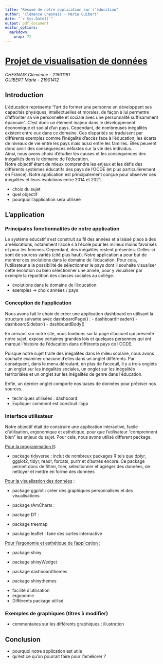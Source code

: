 ```yaml
---
title: "Résumé de notre application sur l'éducation"
author: "Clémence Chesnais - Marie Guibert"
date: "`r Sys.Date()`"
output: pdf_document
editor_options: 
  markdown: 
    wrap: 72
---
```


# [Projet de visualisation de données]{.underline}

*CHESNAIS Clémence - 21901191\
GUIBERT Marie - 21901412*

## Introduction

L'éducation représente "l'art de former une personne en développant ses
capacités physiques, intellectuelles et morales, de façon à lui
permettre d'affronter sa vie personnelle et sociale avec une
personnalité suffisamment épanouie". C'est donc un élément majeur dans
le développement économique et social d'un pays. Cependant, de
nombreuses inégalités existent entre eux dans ce domaine. Ces disparités
se traduisent par différents exemples comme l'inégalité d'accès face à
l'éducation, les écarts de niveaux de vie entre les pays mais aussi
entre les familles. Elles peuvent donc avoir des conséquences néfastes
sur la vie des individus.\
Ainsi, nous avons choisi d'étudier les causes et les conséquences des
inégalités dans le domaine de l'éducation.\
Notre objectif étant de mieux comprendre les enjeux et les défis des
différents systèmes éducatifs des pays de l'OCDE (et plus
particulièrement en France). Notre application est principalement conçue
pour observer ces inégalités et leurs évolutions entre 2014 et 2021.

-   choix du sujet
-   quel objectif
-   pourquoi l'application sera utilisée

## L'application

### Principales fonctionnalités de notre application

Le système éducatif s'est construit au fil des années et a laissé place
à des améliorations, notamment l'accè s à l'école pour les milieux moins
favorisés et pour les femmes. Cependant, des inégalités restent
présentes. Celles-ci sont de sources variés (cité plus haut). Notre
application a pour but de montrer ces évolutions dans le domaine de
l'éducation. Pour cela, l'utilisateur a la possibilité de sélectionner
le pays dont il souhaite visualiser cette évolution ou bien sélectionner
une année, pour y visualiser par exemple la répartition des classes
sociales au collège.

-   évolutions dans le domaine de l'éducation
-   exemples =\> choix années / pays

### Conception de l'application

Nous avons fait le choix de créer une application dashboard en utilisant
la structure suivante avec dashboardPage() : - dashboardHeader() -
dashboardSidebar() - dashboardBody()

En arrivant sur notre site, nous tombons sur la page d'accueil qui
présente notre sujet, expose certaines grandes lois et quelques
personnes qui ont marqué l'histoire de l'éducation dans différents pays
de l'OCDE.

Puisque notre sujet traite des inégalités dans le mileu scolaire, nous
avons souhaité examiner chacune d'elles dans un onglet différents. Par
conséquent, dans le menu déroulant, en plus de l'acceuil, il y a trois
onglets : un onglet sur les inégalités sociales, un onglet sur les
inégalités territoriales et un onglet sur les inégalités de genre dans
l'éducation.

Enfin, un dernier onglet comporte nos bases de données pour préciser nos
sources.

-   techniques utilisées : dashboard
-   Expliquer comment est construit l'app

### Interface utilisateur

Notre objectif était de construire une application interactive, facile
d'utilisation, ergonomique et esthétique, pour que l'utilisateur
"comprennent bien" les enjeux du sujet. Pour cela, nous avons utilisé
different package.

[Pour la programmation R]{.underline}:

-   package tidyverse : inclut de nombreux packages R tels que dplyr,
    ggplot2, tidyr, readr, forcats, purrr et d'autres encore. Ce package
    permet donc de filtrer, trier, sélectionner et agréger des données,
    de nettoyer et mettre en forme des données

[Pour la visualisation des données]{.underline} :

-   package ggplot : créer des graphiques personnalisés et des
    visualisations.

-   package rAmCharts :

-   package DT :

-   package treemap

-   package leaflet : faire des cartes interractive

[Pour l'ergonomie et esthétique de l'application :]{.underline}

-   package shiny

-   package shinyWedget

-   package dashboardthemes

-   package shinythemes

```{=html}
<!-- -->
```
-   facilité d'utilisation
-   ergonomie
-   Différents package utilisé

### Exemples de graphiques (titres à modifier)

-   commentaires sur les différents graphiques : illustration

## Conclusion

-   pourquoi notre application est utile
-   qu'est ce qu'on pourrait faire pour l'améliorer ?
